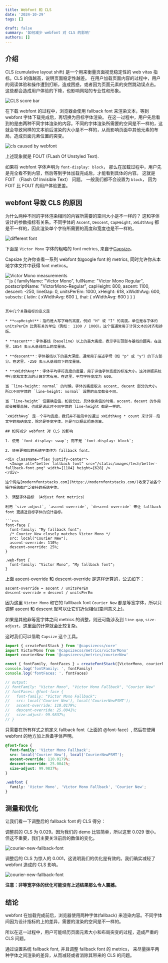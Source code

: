 ```yaml
---
title: Webfont 和 CLS
date: '2024-10-29'
tags: []

draft: false
summary: '如何减少 webfont 对 CLS 的影响'
authors: []
---
```


## 介绍

CLS (cumulative layout shift) 是一个用来衡量页面视觉稳定性的 web vitas 指标。CLS 的值越高，说明页面稳定性越差。
在用户加载页面内容的过程中，用户的阅读体验和操作遭到打断，造成困惑，或者因为页面元素的突然跳动误点击。
这些都会造成用户体验的下降，也影响网站的专业性和形象。

<Image alt="CLS score bar" src="/static/images/tech/cls-score-bar.webp" width={1694} height={938} />

在下载 webfont 的过程中，浏览器会使用 fallback font 来渲染文本，等到 webfont 字体下载完成后，再切换为目标字体渲染。
在这一过程中，用户先后看到的是由两种不同字体渲染的内容。不同的字体渲染所需要的空间是不一样的，这就会导致同样的文本前后渲染的大小是不一样的，从而影响页面中其他元素的布局，造成页面元素位置的突变。

<div className="flex justify-center">
  <Image
    alt="cls caused by webfont"
    src="/static/gif/tech/cls-caused-by-webfont.gif"
    width={494}
    height={648}
  />
</div>

上述现象就是 FOUT (FLash Of Unstyled Text).

如果将 webfont 字体声明为 `font-display: block`， 那么在加载过程中，用户先是完全看不到内容，然后等到字体加载完成后，才能看到具体的内容。
这就是 FOIT （Flash Of Invisible Text） 问题。
一般我们都不会设置为 `block`， 因为 FOIT 比 FOUT 的用户体验更差。

## webfont 导致 CLS 的原因

为什么两种不同的字体渲染相同的内容所需要的空间大小是不一样的？
这和字体设计的参数指标有关系。不同字体的 `Ascent`, `Descent`, `CapHeight`, `xWidthAvg` 都是不一样的，因此渲染单个字符所需要的高度和宽度也是不一样的。

<div className="flex justify-center">
  <Image
    alt="different font"
    src="/static/images/tech/different font.png"
    width={1078}
    height={570}
  />
</div>

下面是 `Victor Mono` 字体的粗略的 font metrics, 来自于[Capsize](https://seek-oss.github.io/capsize/)。

Capsize 允许你查看一系列 webfont 如google font 的 metrics, 同时允许你从本地字体文件中获得 font metircs。

<div className="flex justify-center">
  <Image alt="Victor Mono measurements" src="/static/images/tech/Victo-Mono-measurements.png" width={1184} height={628} />
</div>
```js
{
  familyName: "Victor Mono",
  fullName: "Victor Mono Regular",
  postscriptName: "VictorMono-Regular",
  capHeight: 800,
  ascent: 1100,
  descent: -250,
  lineGap: 0,
  unitsPerEm: 1000,
  xHeight: 618,
  xWidthAvg: 600,
  subsets: {
    latin: {
      xWidthAvg: 600
    },
    thai: {
      xWidthAvg: 600
    }
  }
}

````

其中几个关键指标的意义是

* **capHeight**：指的是大写字母的高度，例如 "H" 或 "I" 的高度。单位是与字体的 unitsPerEm 比例有关的单位（例如： 1100 / 1000）。这个值通常用于计算文本的对齐和排版。

* **ascent**：字体基线（baseline）以上的最大高度，表示字形顶部与基线的距离。在这里，1854 表示从基线向上的度量值。

* **descent**：字体基线以下的最大深度，通常用于描述字母（如 "p" 或 "y"）的下方部分。在这里，-250 表示从基线向下的度量值。

* **xWidthAvg**：字体平均字符宽度的度量，用于评估字体宽度的标准大小。这对排版系统中行宽和文本流的计算非常有用。在这里，平均字符宽度为 600。

当 `line-height: normal` 的时候，字体的高度取决 accent, decent 部分的大小。所以不同字体的 `line-height: normal` 设置的高度都会不同。

当 `line-height` 设置确定值，如百分比，具体像素值的时候，accent，decent 的作用就会被覆盖掉，也就是说此时不同字体的 line-height 都是一样的。

`xWidthAvg` 是一个平均宽度，我们并不能简单的通过 xWidthAvg * count 来计算一段文字的精确宽度，除非是等宽字体，但是可以据此粗略估算。

## 如何减少 webfont 对 CLS 的影响

1. 使用 `font-display: swap`; 而不是 `font-display: block`;

2. 使用更相似的系统字体作为 fallback font。

<div className="flex justify-center">
  <Image alt="better fallback font" src="/static/images/tech/better-fallback-font.png" width={1184} height={628} />
</div>

这个网站[modernfontstacks.com](https://modernfontstacks.com/)收录了被各个操作系统都广泛支持的系统字体。

3. 调整字体指标 （Adjust font metrics）

利用 `size-adjust`, `ascent-override`, `descent-override` 来让 fallback font 更接近目标字体的设计指标。

```css
font-face {
  font-family: "My fallback font";
  /* Courier New closely matches Victor Mono */
  src: local("Courier New");
  ascent-override: 110%;
  descent-override: 25%;
}

.web-font {
  font-family: "Victor Mono", "My fallback font";
}
````

上面 ascent-override 和 descent-override 是这样计算的，公式如下：

```text
ascent-override = ascent / unitsPerEm
descent-override = descent / unitsPerEm
```

因为这里 `Victor Mono` 和它的 falllback font `Courier New` 都是等宽字体，所以只调整 ascent 和 descent 就可以让它们近似相似(空间意义上)。

如果是其他非等宽字体之间 metrics 的调整，则还可能涉及到 `line-gap`, `size-adjust`，这里面的计算就会比较复杂。

这时我们可以借助 `Capsize` 这个工具。

```javascript
import { createFontStack } from '@capsizecss/core'
import VictorMono from '@capsizecss/metrics/victorMono'
import courierNew from '@capsizecss/metrics/courierNew'

const { fontFamily, fontFaces } = createFontStack([VictorMono, courierNew])
console.log('fontFamily: ', fontFamily)
console.log('fontFaces: ', fontFaces)

// output:
// fontFamily: "Victor Mono", "Victor Mono Fallback", "Courier New"
// fontFaces: @font-face {
//   font-family: "Victor Mono Fallback";
//   src: local('Courier New'), local('CourierNewPSMT');
//   ascent-override: 110.0179%;
//   descent-override: 25.0041%;
//   size-adjust: 99.9837%;
// }
```

只需要在所有样式之前定义 fallback font（上面的 @font-face）, 然后在使用 webfont 的地方加上后备字体声明。

```css
@font-face {
  font-family: 'Victor Mono Fallback';
  src: local('Courier New'), local('CourierNewPSMT');
  ascent-override: 110.0179%;
  descent-override: 25.0041%;
  size-adjust: 99.9837%;
}

.webfont {
  family: 'Victor Mono', 'Victor Mono Fallback', 'Courier New';
}
```

## 测量和优化

让我们看一下调整后的 fallback font 的 CLS 得分：

调整前的 CLS 为 0.029。因为我们的 demo 比较简单，所以这里 0.029 很小。但这不重要，我们主要关注前后的数值的变化。

<div className="flex justify-center">
  <Image
    alt="courier-new-fallback-font"
    src="/static/images/tech/courier-new-fallback-font.png"
    width={1184}
    height={628}
  />
</div>

调整后的 CLS 为惊人的 0.001，这说明我们的优化是有效的。我们确实减轻了 webfont 造成的 CLS 影响。

<div className="flex justify-center">
  <Image
    alt="courier-new-fallback-font"
    src="/static/images/tech/victor-mono-fallback-font.png"
    width={1184}
    height={628}
  />
</div>

**注意：非等宽字体的优化可能没有上述结果那么令人震撼。**

## 结论

webfont 在加载完成前后，浏览器使用两种字体(fallback) 来渲染内容。不同字体间因为设计指标的上的差异，需要的渲染的空间是不一样的。

所以在这一过程中，用户可能经历页面元素大小和布局突变的过程，造成严重的 CLS 问题。

通过设置系统 fallback font, 并且调整 fallback font 的 metrics， 来尽量抹平两种字体之间渲染的差异，从而减轻或者消除其带来的 CLS 的问题。
